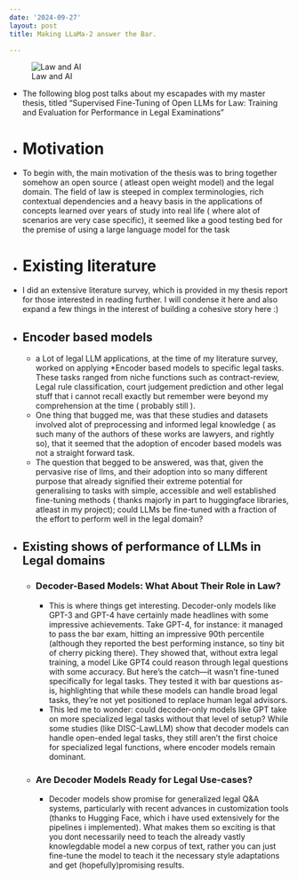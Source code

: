 ```yaml
---
date: '2024-09-27'
layout: post
title: Making LLaMa-2 answer the Bar.

---
```


![Law and AI](/assets/courtroom.jpeg)

- The following blog post talks about my escapades with my master thesis, titled "Supervised Fine-Tuning of Open LLMs for Law: Training and Evaluation for Performance in Legal Examinations"
- # Motivation
- To begin with, the main motivation of the thesis was to bring together somehow an open source ( atleast open weight model) and the legal domain. The field of law is steeped in complex terminologies, rich contextual dependencies and a heavy basis in the applications of concepts learned over years of study into real life ( where alot of scenarios are very case specific), it seemed like a good testing bed for the premise of using a large language model for the task
- # Existing literature
- I did an extensive literature survey, which is provided in my thesis report for those interested in reading further. I will condense it here and also expand a few things in the interest of building a cohesive story here :)
- ## Encoder based models
	- a Lot of legal LLM applications, at the time of my literature survey, worked on applying *Encoder based models to specific legal tasks. These tasks ranged from niche functions such as contract-review, Legal rule classification, court judgement prediction and other legal stuff that i cannot recall exactly but remember were beyond my comprehension at the time ( probably still ).
	- One thing that bugged me, was that these studies and datasets involved alot of preprocessing and informed legal knowledge ( as such many of the authors of these works are lawyers, and rightly so), that it seemed that the adoption of encoder based models was not a straight forward task.
	- The question that begged to be answered, was that, given the pervasive rise of llms, and their adoption into so many different purpose that already signified their extreme potential for generalising to tasks with simple, accessible and well established fine-tuning methods ( thanks majorly in part to huggingface libraries, atleast in my project); could LLMs be fine-tuned with a fraction of the effort to perform well in the legal domain?
- ## Existing shows of performance of LLMs in Legal domains
	- ### Decoder-Based Models: What About Their Role in Law?
		- This is where things get interesting. Decoder-only models like GPT-3 and GPT-4 have certainly made headlines with some impressive achievements. Take GPT-4, for instance: it managed to pass the bar exam, hitting an impressive 90th percentile (although they reported the best performing instance, so tiny bit of cherry picking there). They showed that, without extra legal training, a model Like GPT4 could reason through legal questions with some accuracy. But here's the catch—it wasn't fine-tuned specifically for legal tasks. They tested it with bar questions as-is, highlighting that while these models can handle broad legal tasks, they’re not yet positioned to replace human legal advisors.
		- This led me to wonder: could decoder-only models like GPT take on more specialized legal tasks without that level of setup? While some studies (like DISC-LawLLM) show that decoder models can handle open-ended legal tasks, they still aren’t the first choice for specialized legal functions, where encoder models remain dominant.
	- ### Are Decoder Models Ready for Legal Use-cases?
		- Decoder models show promise for generalized legal Q&A systems, particularly with recent advances in customization tools (thanks to Hugging Face, which i have used extensively for the pipelines i implemented). What makes them so exciting is that you dont necessarily need to teach the already vastly knowlegdable model a new corpus of text, rather you can just fine-tune the model to teach it the necessary style adaptations and get (hopefully)promising results.
